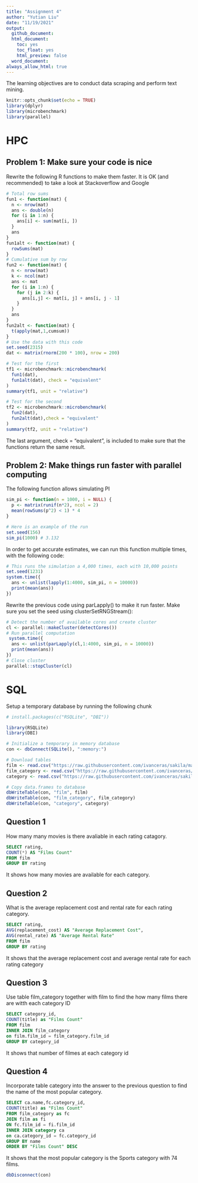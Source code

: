 ```yaml
---
title: "Assignment 4"
author: "Yutian Liu"
date: "11/19/2021"
output: 
  github_document: 
  html_document:
    toc: yes
    toc_float: yes
    html_preview: false
  word_document: 
always_allow_html: true
---
```



The learning objectives are to conduct data scraping and perform text mining.


```r
knitr::opts_chunk$set(echo = TRUE)
library(dplyr)
library(microbenchmark)
library(parallel)
```

# HPC

## Problem 1: Make sure your code is nice
Rewrite the following R functions to make them faster. It is OK (and recommended) to take a look at Stackoverflow and Google


```r
# Total row sums
fun1 <- function(mat) {
  n <- nrow(mat)
  ans <- double(n) 
  for (i in 1:n) {
    ans[i] <- sum(mat[i, ])
  }
  ans
}
fun1alt <- function(mat) {
  rowSums(mat)
}
# Cumulative sum by row
fun2 <- function(mat) {
  n <- nrow(mat)
  k <- ncol(mat)
  ans <- mat
  for (i in 1:n) {
    for (j in 2:k) {
      ans[i,j] <- mat[i, j] + ans[i, j - 1]
    }
  }
  ans
}
fun2alt <- function(mat) {
  t(apply(mat,1,cumsum))
}
# Use the data with this code
set.seed(2315)
dat <- matrix(rnorm(200 * 100), nrow = 200)
```



```r
# Test for the first
tf1 <- microbenchmark::microbenchmark(
  fun1(dat),
  fun1alt(dat), check = "equivalent"
)
summary(tf1, unit = "relative")
```


```r
# Test for the second
tf2 <- microbenchmark::microbenchmark(
  fun2(dat),
  fun2alt(dat),check = "equivalent"
)
summary(tf2, unit = "relative")

```


The last argument, check = “equivalent”, is included to make sure that the functions return the same result.

## Problem 2: Make things run faster with parallel computing
The following function allows simulating PI

```r
sim_pi <- function(n = 1000, i = NULL) {
  p <- matrix(runif(n*2), ncol = 2)
  mean(rowSums(p^2) < 1) * 4
}

# Here is an example of the run
set.seed(156)
sim_pi(1000) # 3.132
```

In order to get accurate estimates, we can run this function multiple times, with the following code:

```r
# This runs the simulation a 4,000 times, each with 10,000 points
set.seed(1231)
system.time({
  ans <- unlist(lapply(1:4000, sim_pi, n = 10000))
  print(mean(ans))
})

```



Rewrite the previous code using parLapply() to make it run faster. Make sure you set the seed using clusterSetRNGStream():


  
```r
# Detect the number of available cores and create cluster
cl <- parallel::makeCluster(detectCores())
# Run parallel computation
 system.time({
  ans <- unlist(parLapply(cl,1:4000, sim_pi, n = 10000))
  print(mean(ans))
})
# Close cluster
parallel::stopCluster(cl)
```

# SQL

Setup a temporary database by running the following chunk

```r
# install.packages(c("RSQLite", "DBI"))

library(RSQLite)
library(DBI)

# Initialize a temporary in memory database
con <- dbConnect(SQLite(), ":memory:")

# Download tables
film <- read.csv("https://raw.githubusercontent.com/ivanceras/sakila/master/csv-sakila-db/film.csv")
film_category <- read.csv("https://raw.githubusercontent.com/ivanceras/sakila/master/csv-sakila-db/film_category.csv")
category <- read.csv("https://raw.githubusercontent.com/ivanceras/sakila/master/csv-sakila-db/category.csv")

# Copy data.frames to database
dbWriteTable(con, "film", film)
dbWriteTable(con, "film_category", film_category)
dbWriteTable(con, "category", category)

```

## Question 1
How many many movies is there avaliable in each rating catagory.

```sql
SELECT rating,
COUNT(*) AS "Films Count"
FROM film
GROUP BY rating 
```
It shows how many movies are available for each category.

## Question 2
What is the average replacement cost and rental rate for each rating category.

```sql
SELECT rating,
AVG(replacement_cost) AS "Average Replacement Cost",
AVG(rental_rate) AS "Average Rental Rate"
FROM film
GROUP BY rating
```
It shows that the average replacement cost and average rental rate for each rating category

## Question 3

Use table film_category together with film to find the how many films there are witth each category ID

```sql
SELECT category_id,
COUNT(title) as "Films Count"
FROM film
INNER JOIN film_category
on film.film_id = film_category.film_id
GROUP BY category_id 
```
It shows that number of filmes at each category id

## Question 4
Incorporate table category into the answer to the previous question to find the name of the most popular category.

```sql
SELECT ca.name,fc.category_id,
COUNT(title) as "Films Count"
FROM film_category as fc
JOIN film as fi
ON fc.film_id = fi.film_id
INNER JOIN category ca
on ca.category_id = fc.category_id
GROUP BY name
ORDER BY "Films Count" DESC
```
It shows that the most popular category is the Sports category with 74 films.



```r
dbDisconnect(con)
```

